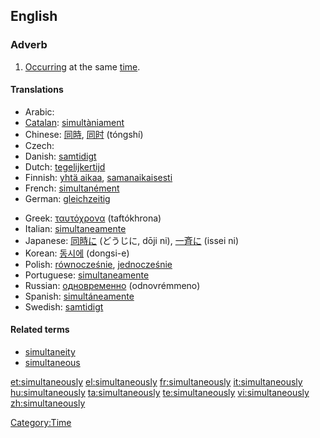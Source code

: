 ==English==

===Adverb===
{{en-adv|-}}

# [[occur|Occurring]] at the same [[time]].

====Translations====
{{trans-top|occurring at the same time}}
* Arabic: {{Arab|[[معا|معًا]]}} {{IPAchar|(máʕan)}}
* [[Catalan]]: [[simultàniament]]
* Chinese: [[同時]], [[同时]] (tóngshí)
* Czech: {{t|cs|zároveň}}
* Danish: [[samtidigt]]
* Dutch: [[tegelijkertijd]]
* Finnish: [[yhtä aikaa]], [[samanaikaisesti]]
* French: [[simultanément]]
* German: [[gleichzeitig]]
{{trans-mid}}
* Greek: [[ταυτόχρονα]] (taftókhrona)
* Italian: [[simultaneamente]]
* Japanese: [[同時に]] (どうじに, dōji ni), [[一斉に]] (issei ni)
* Korean: [[동시에]] (dongsi-e)
* Polish: [[równocześnie]], [[jednocześnie]]
* Portuguese: [[simultaneamente]]
* Russian: [[одновременно]] (odnovrémmeno)
* Spanish: [[simultáneamente]]
* Swedish: [[samtidigt]]
{{trans-bottom}}

====Related terms====
* [[simultaneity]] {{pos n}}
* [[simultaneous]] {{pos_a}}

[[Category:Time]]

[[et:simultaneously]]
[[el:simultaneously]]
[[fr:simultaneously]]
[[it:simultaneously]]
[[hu:simultaneously]]
[[ta:simultaneously]]
[[te:simultaneously]]
[[vi:simultaneously]]
[[zh:simultaneously]]